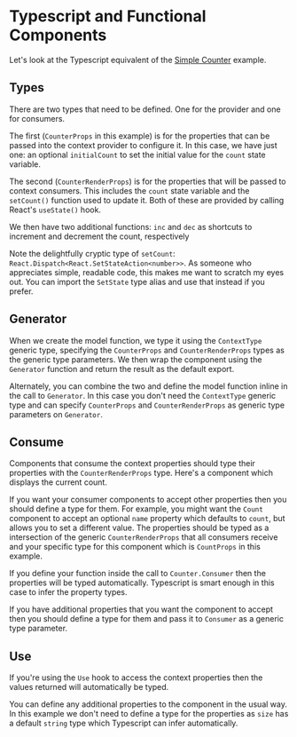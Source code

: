 
# Typescript and Functional Components

Let's look at the Typescript equivalent of the [Simple Counter](../simple-counter)
example.

<Example
  Component={App}
  code={AppSrc}
  caption="App.tsx"
  expand
/>

## Types

There are two types that need to be defined.  One for the provider and one
for consumers.

<Source
  code={TypesSrc}
  caption="Types.ts"
  expand
/>

The first (`CounterProps` in this
example) is for the properties that can be passed into the context provider to
configure it.  In this case, we have just one: an optional `initialCount` to
set the initial value for the `count` state variable.

The second (`CounterRenderProps`) is for the properties that will be passed to
context consumers.  This includes the `count` state variable and the `setCount()`
function used to update it.  Both of these are provided by calling React's
`useState()` hook.

We then have two additional functions: `inc` and `dec` as shortcuts to
increment and decrement the count, respectively

Note the delightfully cryptic type of `setCount`:
`React.Dispatch<React.SetStateAction<number>>`.  As someone who appreciates
simple, readable code, this makes me want to scratch my eyes out.  You
can import the `SetState` type alias and use that instead if you prefer.

<Source
  code={Types2Src}
  caption="Types.ts"
  expand
/>


## Generator

When we create the model function, we type it using the `ContextType` generic
type, specifying the `CounterProps` and `CounterRenderProps` types as the
generic type parameters.  We then wrap the component using the `Generator`
function and return the result as the default export.

<Source
  code={CounterSrc}
  caption="Counter.ts"
  highlightLines="5,20"
  expand
/>

Alternately, you can combine the two and define the model function inline
in the call to `Generator`.  In this case you don't need the `ContextType`
generic type and can specify `CounterProps` and `CounterRenderProps` as
generic type parameters on `Generator`.

<Source
  code={CounterAltSrc}
  caption="Counter.ts"
  highlightLines="5,20"
  expand
/>

## Consume

Components that consume the context properties should type their properties
with the `CounterRenderProps` type.  Here's a component which displays the
current count.

<Source
  code={CountSrc}
  caption="Count.tsx"
  highlightLines="4"
  expand
/>

If you want your consumer components to accept other properties then you
should define a type for them.  For example, you might want the `Count`
component to accept an optional `name` property which defaults to `count`,
but allows you to set a different value.  The properties should be typed
as a intersection of the generic `CounterRenderProps` that all consumers
receive and your specific type for this component which is `CountProps` in
this example.

<Source
  code={CountNameSrc}
  caption="Count.tsx"
  highlightLines="4-6,8"
  expand
/>


If you define your function inside the call to `Counter.Consumer` then the
properties will be typed automatically.  Typescript is smart enough in this
case to infer the property types.

<Source
  code={ControlsSrc}
  caption="Controls.tsx"
  highlightLines="4"
  expand
/>


If you have additional properties that you want the component to accept then
you should define a type for them and pass it to `Consumer` as a generic
type parameter.

<Source
  code={ControlsStepSrc}
  caption="Controls.tsx"
  highlightLines="4"
  expand
/>

## Use

If you're using the `Use` hook to access the context properties then the values
returned will automatically be typed.

<Source
  code={BignumSrc}
  caption="Bignum.tsx"
  highlightLines="4"
  expand
/>

You can define any additional properties to the component in the usual way.
In this example we don't need to define a type for the properties as `size`
has a default `string` type which Typescript can infer automatically.

<Source
  code={BignumSizeSrc}
  caption="Bignum.tsx"
  highlightLines="4"
  expand
/>

